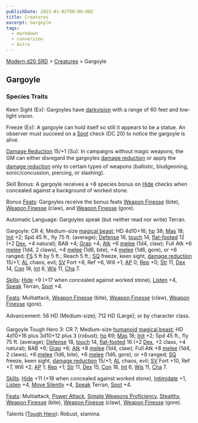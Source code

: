 ```yaml
---
publishDate: 2023-01-02T00:00:00Z
title: Creatures
excerpt: Gargoyle
tags:
  - markdown
  - conversion
  - Astro
---
```


[Modern d20 SRD](/#modernD20) > [Creatures](modern-d20-srd-creatures-index) > Gargoyle

## Gargoyle

### Species Traits

Keen Sight (Ex): Gargoyles have [darkvision](modern-d20-srd-special-abilities-darkvision) with a range of 60 feet and low-light vision.

Freeze (Ex): A gargoyle can hold itself so still it appears to be a statue. An observer must succeed on a [Spot](modern-d20-srd-skills-spot) check (DC 20) to notice the gargoyle is alive.

[Damage Reduction](modern-d20-srd-special-abilities-damage-reduction) 15/+1 (Su): In campaigns without magic weapons, the GM can either disregard the gargoyles [damage reduction](modern-d20-srd-special-abilities-damage-reduction) or apply the [damage reduction](modern-d20-srd-special-abilities-damage-reduction) only to certain types of weapons (ballistic, bludgeoning, sonic/concussion, piercing, or slashing).

Skill Bonus: A gargoyle receives a +8 species bonus on [Hide](modern-d20-srd-skills-hide) checks when concealed against a background of worked stone.

Bonus [Feats](modern-d20-srd-feats-index): Gargoyles receive the bonus feats [Weapon Finesse](modern-d20-srd-feats-weapon-finesse) (bite), [Weapon Finesse](modern-d20-srd-feats-weapon-finesse) (claw), and [Weapon Finesse](modern-d20-srd-feats-weapon-finesse) (gore).

Automatic Language: Gargoyles speak (but neither read nor write) Terran.

Gargoyle: CR 4; Medium-size [magical beast](modern-d20-srd-creature-types-magical-beast); HD 4d10+16; [hp](modern-d20-srd-combat-hit-points) 38; [Mas](modern-d20-srd-creatures-creature-overview) 18; [Init](modern-d20-srd-combat-initiative) +2; Spd 45 ft., fly 75 ft. (average); [Defense](modern-d20-srd-combat-defense) 16, [touch](modern-d20-srd-combat-attack-actions) 14, [flat-footed](modern-d20-srd-combat-surprise) 12 (+2 [Dex](modern-d20-srd-basics-ability-scores), +4 natural); BAB +4; [Grap](modern-d20-srd-combat-grapple) +4; [Atk](modern-d20-srd-combat-attack-roll) +6 [melee](modern-d20-srd-combat-attack-roll) (1d4, claw); Full Atk +6 [melee](modern-d20-srd-combat-attack-roll) (1d4, 2 claws), +4 [melee](modern-d20-srd-combat-attack-roll) (1d6, bite), +4 [melee](modern-d20-srd-combat-attack-roll) (1d6, gore), or +6 ranged; [FS](modern-d20-srd-creatures-creature-overview) 5 ft by 5 ft.; Reach 5 ft.; [SQ](modern-d20-srd-creatures-creature-overview) freeze, keen sight, [damage reduction](modern-d20-srd-special-abilities-damage-reduction) 15/+1; [AL](modern-d20-srd-basics-allegiances) chaos, evil; [SV](modern-d20-srd-basics-saving-throws) Fort +8, Ref +6, Will +1; [AP](modern-d20-srd-creatures-creature-overview) 0; [Rep](modern-d20-srd-creatures-creature-overview) +0; [Str](modern-d20-srd-basics-ability-scores) 11, [Dex](modern-d20-srd-basics-ability-scores) 14, [Con](modern-d20-srd-basics-ability-scores) 18, [Int](modern-d20-srd-basics-ability-scores) 6, [Wis](modern-d20-srd-basics-ability-scores) 11, [Cha](modern-d20-srd-basics-ability-scores) 7.

[Skills](modern-d20-srd-skills-index): [Hide](modern-d20-srd-skills-hide) +9 (+17 when concealed against worked stone), [Listen](modern-d20-srd-skills-listen) +4, [Speak](modern-d20-srd-skills-speak-language) Terran, [Spot](modern-d20-srd-skills-spot) +4.

[Feats](modern-d20-srd-feats-index): Multiattack, [Weapon Finesse](modern-d20-srd-feats-weapon-finesse) (bite), [Weapon Finesse](modern-d20-srd-feats-weapon-finesse) (claw), [Weapon Finesse](modern-d20-srd-feats-weapon-finesse) (gore).

Advancement: 56 HD (Medium-size); 712 HD (Large); or by character class.

Gargoyle Tough Hero 3: CR 7; Medium-size [humanoid](modern-d20-srd-creature-types-humanoid) [magical beast](modern-d20-srd-creature-types-magical-beast); HD 4d10+16 plus 3d10+12 plus 3 (robust); [hp](modern-d20-srd-combat-hit-points) 69; [Mas](modern-d20-srd-creatures-creature-overview) 18; [Init](modern-d20-srd-combat-initiative) +2; Spd 45 ft., fly 75 ft. (average); [Defense](modern-d20-srd-combat-defense) 18, [touch](modern-d20-srd-combat-attack-actions) 14, [flat-footed](modern-d20-srd-combat-surprise) 16 (+2 [Dex](modern-d20-srd-basics-ability-scores), +2 class, +4 natural); BAB +6; [Grap](modern-d20-srd-combat-grapple) +6; [Atk](modern-d20-srd-combat-attack-roll) +8 [melee](modern-d20-srd-combat-attack-roll) (1d4, claw); Full Atk +8 [melee](modern-d20-srd-combat-attack-roll) (1d4, 2 claws), +6 [melee](modern-d20-srd-combat-attack-roll) (1d6, bite), +6 [melee](modern-d20-srd-combat-attack-roll) (1d6, gore), or +8 ranged; [SQ](modern-d20-srd-creatures-creature-overview) freeze, keen sight, [damage reduction](modern-d20-srd-special-abilities-damage-reduction) 15/+1; [AL](modern-d20-srd-basics-allegiances) chaos, evil; [SV](modern-d20-srd-basics-saving-throws) Fort +10, Ref +7, Will +2; [AP](modern-d20-srd-creatures-creature-overview) 1; [Rep](modern-d20-srd-creatures-creature-overview) +1; [Str](modern-d20-srd-basics-ability-scores) 11, [Dex](modern-d20-srd-basics-ability-scores) 15, [Con](modern-d20-srd-basics-ability-scores) 18, [Int](modern-d20-srd-basics-ability-scores) 6, [Wis](modern-d20-srd-basics-ability-scores) 11, [Cha](modern-d20-srd-basics-ability-scores) 7.

[Skills](modern-d20-srd-skills-index): [Hide](modern-d20-srd-skills-hide) +11 (+19 when concealed against worked stone), [Intimidate](modern-d20-srd-skills-intimidate) +1, [Listen](modern-d20-srd-skills-listen) +4, [Move Silently](modern-d20-srd-skills-move-silently) +4, [Speak](modern-d20-srd-skills-speak-language) Terran, [Spot](modern-d20-srd-skills-spot) +4.

[Feats](modern-d20-srd-feats-index): Multiattack, [Power Attack](modern-d20-srd-feats-power-attack), [Simple Weapons Proficiency](modern-d20-srd-feats-simple-weapons-proficiency), [Stealthy](modern-d20-srd-feats-stealthy), [Weapon Finesse](modern-d20-srd-feats-weapon-finesse) (bite), [Weapon Finesse](modern-d20-srd-feats-weapon-finesse) (claw), [Weapon Finesse](modern-d20-srd-feats-weapon-finesse) (gore).

Talents ([Tough Hero](modern-d20-srd-classes-basic-tough-hero)): Robust, stamina.
